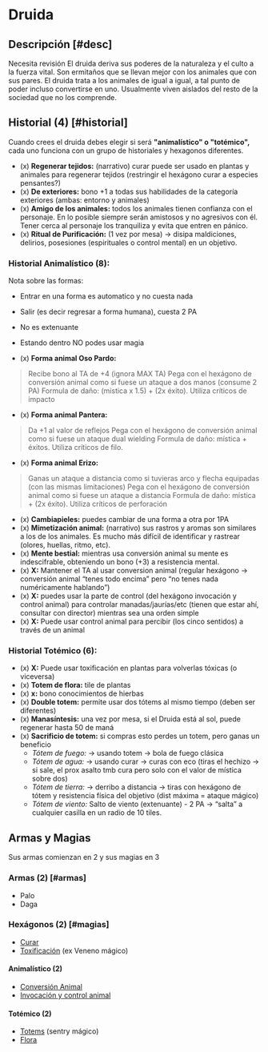 
# Druida

<Bleed>
  <Screenshot src={druidPic} alt="placeholder" full />
</Bleed>

## Descripción [#desc]

<Callout type="warning" emoji="🔎">
  Necesita revisión
</Callout>
El druida deriva sus poderes de la naturaleza y el culto a la fuerza vital. Son ermitaños
que se llevan mejor con los animales que con sus pares. El druida trata a los animales
de igual a igual, a tal punto de poder incluso convertirse en uno. Usualmente 
viven aislados del resto de la sociedad que no los comprende.

## Historial (4) [#historial]
Cuando crees el druida debes elegir si será **"animalístico" o "totémico",** cada uno funciona con un grupo de historiales y hexagonos diferentes.

- (x) **Regenerar tejidos:** (narrativo) curar puede ser usado en plantas y animales para regenerar tejidos (restringir el hexágono curar a especies pensantes?)
- (x) **De exteriores:** bono +1 a todas sus habilidades de la categoría exteriores (ambas: entorno y animales)
- (x) **Amigo de los animales:** todos los animales tienen confianza con el personaje. En lo posible siempre serán amistosos y no agresivos con él. Tener cerca al personaje los tranquiliza y evita que entren en pánico.
- (x) **Ritual de Purificación:** (1 vez por mesa) -> disipa maldiciones, delirios, posesiones (espirituales o control mental) en un objetivo.

### Historial Animalístico (8):
Nota sobre las formas: 
- Entrar en una forma es automatico y no cuesta nada
- Salir (es decir regresar a forma humana), cuesta 2 PA
- No es extenuante
- Estando dentro NO podes usar magia

- (x) **Forma animal Oso Pardo:**
>  Recibe bono al TA de +4 (ignora MAX TA)
>  Pega con el hexágono de conversión animal como si fuese un ataque a dos manos (consume  2 PA)
>  Formula de daño: (mistica x 1.5) + (2x éxito). Utiliza críticos de impacto
- (x) **Forma animal Pantera:** 
>  Da +1 al valor de reflejos
>  Pega con el hexágono de conversión animal como si fuese un ataque dual wielding
>  Formula de daño: mística + éxitos. Utiliza críticos de filo.
- (x) **Forma animal Erizo:** 
>  Ganas un ataque a distancia como si tuvieras arco y flecha equipadas (con las mismas limitaciones)
>  Pega con el hexágono de conversión animal como si fuese un ataque a distancia
>  Formula de daño: mística + (2x éxito). Utiliza críticos de perforación
- (x) **Cambiapieles:** puedes cambiar de una forma a otra por 1PA
- (x) **Mimetización animal:** (narrativo) sus rastros y aromas son similares a los de los animales. Es mucho más difícil de identificar y rastrear (olores, huellas, ritmo, etc).
- (x) **Mente bestial:** mientras usa conversión animal su mente es indescifrable, obteniendo un bono (+3) a resistencia mental.
- (x) **X:** Mantener el TA al usar conversion animal (regular hexágono -> conversión animal “tenes todo encima” pero “no tenes nada numéricamente hablando”)
- (x) **X:** puedes usar la parte de control (del hexágono invocación y control animal) para controlar manadas/jaurías/etc (tienen que estar ahí, consultar con director) mientras sea una orden simple
- (x) **X:** Puede usar control animal para percibir (los cinco sentidos) a través de un animal

### Historial Totémico (6):
- (x) **X:** Puede usar toxificación en plantas para volverlas tóxicas (o viceversa)
- (x) **Totem de flora:**  tile de plantas
- (x) **x:** bono conocimientos de hierbas 
- (x) **Double totem:** permite usar dos tótems al mismo tiempo (deben ser diferentes) 
- (x) **Manasíntesis:** una vez por mesa, si el Druida está al sol, puede regenerar hasta 50 de maná
- (x) **Sacrificio de totem:** si compras esto perdes un totem, pero ganas un beneficio
    - _Tótem de fuego:_ -> usando totem -> bola de fuego clásica
    - _Tótem de agua:_ -> usando curar -> curas con eco (tiras el hechizo -> si sale, el prox asalto tmb cura pero solo con el valor de mística sobre dos)
    - _Tótem de tierra:_ -> derribo a distancia -> tiras con hexágono de tótem y resistencia física del objetivo (dist máxima = ataque mágico)
    - _Tótem de viento:_ Salto de viento (extenuante) - 2 PA -> “salta” a cualquier casilla en un radio de 10 tiles.

## Armas y Magias
Sus armas comienzan en 2 y sus magias en 3

### Armas (2) [#armas]

- Palo
- Daga

### Hexágonos (2) [#magias]

- [Curar](/docs/list-hexagons/e18)
- [Toxificación](/docs/list-hexagons/e15) (ex Veneno mágico)

#### Animalístico (2)

- [Conversión Animal](/docs/list-hexagons/e26)
- [Invocación y control animal](/docs/list-hexagons/e05)

#### Totémico (2)

- [Totems](/docs/list-hexagons/e24) (sentry mágico)
- [Flora](/docs/list-hexagons/e03)
